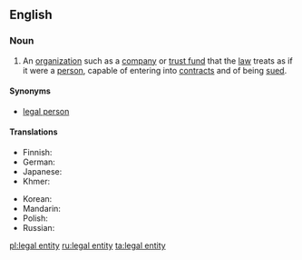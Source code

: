 {{also|legal-entity}}
==English==
{{wikipedia|lang=en}}

===Noun===
{{en-noun|head=[[legal]] [[entity]]|legal entities}}

# An [[organization]] such as a [[company]] or [[trust fund]] that the [[law]] treats as if it were a [[person]], capable of entering into [[contract]]s and of being [[sued]].

====Synonyms====
* [[legal person]]

====Translations====
{{trans-top|organisation that the law treats as a legal person}}
* Finnish: {{t+|fi|oikeushenkilö}}
* German: {{t|de|Legaleinheit|f}}
* Japanese: {{t+|ja|法人|tr=hōjin}}
* Khmer: {{t|km|និតិបុគ្គល|tr=niteh bokol}}
{{trans-mid}}
* Korean: {{t+|ko|법인|tr=beob in}}
* Mandarin: {{t|cmn|法人|tr=fǎrén|sc=Hani}}
* Polish: {{t+|pl|osoba prawna|f}}
* Russian: {{t+|ru|юриди́ческое лицо́|n|sc=Cyrl|tr=juridíčeskoje licó}}
{{trans-bottom}}

[[pl:legal entity]]
[[ru:legal entity]]
[[ta:legal entity]]